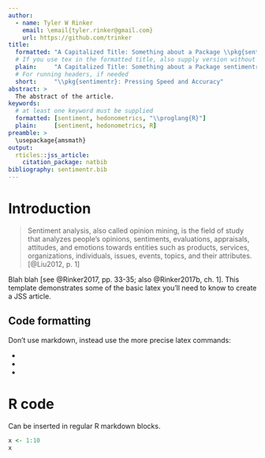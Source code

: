 ```yaml
---
author:
  - name: Tyler W Rinker
    email: \email{tyler.rinker@gmail.com}
    url: https://github.com/trinker
title:
  formatted: "A Capitalized Title: Something about a Package \\pkg{sentimentr}"
  # If you use tex in the formatted title, also supply version without
  plain:     "A Capitalized Title: Something about a Package sentimentr"
  # For running headers, if needed
  short:     "\\pkg{sentimentr}: Pressing Speed and Accuracy"
abstract: >
  The abstract of the article.
keywords:
  # at least one keyword must be supplied
  formatted: [sentiment, hedonometrics, "\\proglang{R}"]
  plain:     [sentiment, hedonometrics, R]
preamble: >
  \usepackage{amsmath}
output: 
  rticles::jss_article:
    citation_package: natbib
bibliography: sentimentr.bib
---
```


# Introduction

> Sentiment  analysis,  also  called  opinion  mining,  is  the  field  of  study  that analyzes  people's  opinions,  sentiments,  evaluations,  appraisals,  attitudes, and  emotions  towards  entities  such  as  products,  services,  organizations, individuals, issues, events, topics, and their attributes. [@Liu2012, p. 1]


Blah blah [see @Rinker2017, pp. 33-35; also @Rinker2017b, ch. 1]. This template demonstrates some of the basic latex you'll need to know to create a JSS article.

## Code formatting

Don't use markdown, instead use the more precise latex commands:

* \proglang{Java}
* \pkg{plyr}
* \code{print("abc")}

# R code

Can be inserted in regular R markdown blocks.

```r
x <- 1:10
x
```


